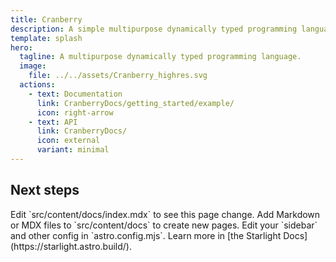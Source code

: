 ```yaml
---
title: Cranberry
description: A simple multipurpose dynamically typed programming language.
template: splash
hero:
  tagline: A multipurpose dynamically typed programming language.
  image:
    file: ../../assets/Cranberry_highres.svg
  actions:
    - text: Documentation
      link: CranberryDocs/getting_started/example/
      icon: right-arrow
    - text: API
      link: CranberryDocs/
      icon: external
      variant: minimal
---
```



## Next steps

<CardGrid stagger>
	<Card title="Update content" icon="pencil">
		Edit `src/content/docs/index.mdx` to see this page change.
	</Card>
	<Card title="Add new content" icon="add-document">
		Add Markdown or MDX files to `src/content/docs` to create new pages.
	</Card>
	<Card title="Configure your site" icon="setting">
		Edit your `sidebar` and other config in `astro.config.mjs`.
	</Card>
	<Card title="Read the docs" icon="open-book">
		Learn more in [the Starlight Docs](https://starlight.astro.build/).
	</Card>
</CardGrid>
